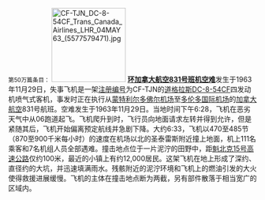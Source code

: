<small>第50万篇条目：</small>
[[File:CF-TJN_DC-8-54CF_Trans_Canada_Airlines_LHR_04MAY63_(5577579471).jpg|150px]]
'''[[环加拿大航空831号班机空难|环加拿大航空831号班机空难]]'''发生于1963年11月29日，失事飞机是一架[[航空器注册编号|注册编号]]为CF-TJN的[[道格拉斯|道格拉斯]][[道格拉斯DC-8|DC-8-54CF]]四发动机喷气式客机，事发时正在执行从[[蒙特利尔皮埃尔·埃利奥特·特鲁多国际机场|蒙特利尔多佛尔机场]]至[[多伦多皮尔逊国际机场|多伦多国际机场]]的[[加拿大航空|加拿大航空]]831号航班。空难发生于1963年11月29日。当地时间下午6:28，飞机在恶劣天气中从06跑道起飞。飞机爬升到{{convert|3000|ft|m}}时，飞行员向地面请求左转并得到允许，但是紧随其后，飞机开始偏离预定航线并急剧下降。大约6:33，飞机以470至485节（870至900千米每小时）的速度在机场以北{{convert|20|mi}}的圣泰雷斯附近撞上地面，机上111名乘客和7名机组人员全部遇难。撞击地点位于一片泥泞的田野中，距[[魁北克15号高速公路|魁北克15号高速公路]]仅约100米，最近的小镇上有约12,000居民。这架飞机在地上形成了深约{{convert|6|ft|m}}、直径约{{convert|150|ft|m}}的大坑，并迅速填满雨水。残骸附近的泥泞环境和飞机上的燃油引发的大火使得救援进展缓慢。飞机的主体在撞击地点断为两截，另有部件散落于相当宽广的区域内。